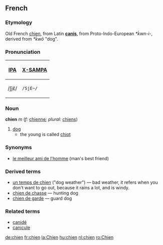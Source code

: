 ==French==
===Etymology===
Old French [[chien]], from Latin '''[[canis]]''', from Proto-Indo-European ''*ḱwn-i-'', derived from ''*ḱwō'' "dog".

===Pronunciation===
{| border=1 cellpadding=5
! [[w:International Phonetic Alphabet|IPA]] !! [[w:X-SAMPA|X-SAMPA]]
|-
| /ʃjɛ̃/ || <tt>/SjE~/</tt>
|}
<!-- There is a French SAMPA, but it uses e~ for nasal vowels -->

===Noun===
'''chien''' ''m'' (''f:'' [[chienne]]''; plural:'' [[chiens]])
# [[dog]]
#* the young is called [[chiot]]

===Synonyms===
*[[le meilleur ami de l'homme]] (man's best friend)

===Derived terms===
* [[un temps de chien]] ("dog weather") — bad weather, it refers when you don't want to go out, because it rains a lot, and is windy.
* [[chien de chasse]] — hunting dog
* [[chien de garde]] — guard dog

===Related terms===
*[[canidé]]
*[[canicule]]

[[de:chien]]
[[fr:chien]]
[[la:Chien]]
[[hu:chien]]
[[nl:chien]]
[[ro:Chien]]
